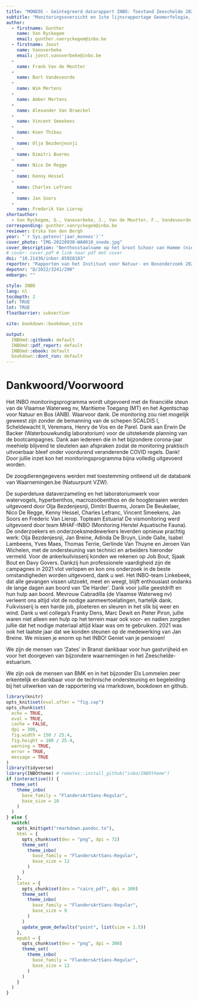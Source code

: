 ```yaml
--- 
title: "MONEOS - Geïntegreerd datarapport INBO: Toestand Zeeschelde 2021"
subtitle: "Monitoringsoverzicht en 1ste lijnsrapportage Geomorfologie, diversiteit Habitats en diversiteit Soorten"
author: 
  - firstname: Gunther
    name: Van Ryckegem
    email: gunther.vanryckegem@inbo.be 
  - firstname: Joost
    name: Vanoverbeke
    email: joost.vanoverbeke@inbo.be
  - 
    name: Frank Van de Meutter
  - 
    name: Bart Vandevoorde
  - 
    name: Wim Mertens
  - 
    name: Amber Mertens
  - 
    name: Alexander Van Braeckel
  - 
    name: Vincent Smeekens
  - 
    name: Koen Thibau
  - 
    name: Olja Bezdenjesnji
  - 
    name: Dimitri Buerms
  - 
    name: Nico De Regge
  - 
    name: Kenny Hessel
  - 
    name: Charles Lefranc
  - 
    name: Jan Soors
  - 
    name: Frederik Van Lierop
shortauthor: 
  - Van Ryckegem, G., Vanoverbeke, J., Van de Meutter, F., Vandevoorde, B., Mertens, W., Mertens, A., Van Braeckel, A., Smeekens, V., Thibau, K., Bezdenjesnji, O., Buerms, D., De Regge, N., Hessel, K., Lefranc, C., Soors, J., Van Lierop, F.
corresponding: gunther.vanryckegem@inbo.be
reviewer: Erika Van den Bergh
year: "`r Sys.getenv('jaar_moneos')`"
cover_photo: "IMG-20220930-WA0010_snede.jpg"
cover_description: "Benthosstaalname op het Groot Schoor van Hamme (nieuwe ontpoldering) eind september 2022 (foto door Dimitri Buerms)."
# cover: cover.pdf # link naar pdf met cover
doi: "10.21436/inbor.85928183"
reportnr: "Rapporten van het Instituut voor Natuur- en Bosonderzoek 2022 (26)"
depotnr: "D/2022/3241/290"
embargo: ""

style: INBO
lang: nl
tocdepth: 2
lof: TRUE
lot: TRUE
floatbarrier: subsection

site: bookdown::bookdown_site

output:
  INBOmd::gitbook: default
  INBOmd::pdf_report: default
  INBOmd::ebook: default
  bookdown::dont_run: default
---
```



# Dankwoord/Voorwoord {-}

Het INBO monitoringsprogramma wordt uitgevoerd met de financiële steun van de Vlaamse Waterweg nv, Maritieme Toegang (MT) en het Agentschap voor Natuur en Bos (ANB).
Waarvoor dank.
De monitoring zou niet mogelijk geweest zijn zonder de bemanning van de schepen SCALDIS I, Scheldewacht II, Veremans, Henry de Vos en de Parel.
Dank aan Erwin De Backer (Waterbouwkundig laboratorium) voor de uitstekende planning van de bootcampagnes.
Dank aan iedereen die in het bijzondere corona-jaar meehielp blijvend te sleutelen aan afspraken zodat de monitoring praktisch uitvoerbaar bleef onder voordurend veranderende COVID regels.
Dank!
Door jullie inzet kon het monitoringsprogramma bijna volledig uitgevoerd worden.

De zoogdierengegevens werden met toestemming ontleend uit de databank van Waarnemingen.be (Natuurpunt VZW).

De superdeluxe dataverzameling en het laboratoriumwerk voor watervogels, hyperbenthos, macrozoöbenthos en de hoogteraaien werden uitgevoerd door Olja Bezdenjesnji, Dimitri Buerms, Joram De Beukelaer, Nico De Regge, Kenny Hessel, Charles Lefranc, Vincent Smeekens, Jan Soors en Frederic Van Lierop.
Topteam Estuaria!
De vismonitoring werd uitgevoerd door team MHAF-INBO (Monitoring Herstel Aquatische Fauna).
De onderzoekers en onderzoeksmedewerkers leverden opnieuw prachtig werk: Olja Bezdenjesnji, Jan Breine, Adinda De Bruyn, Linde Galle, Isabel Lambeens, Yves Maes, Thomas Terrie, Gerlinde Van Thuyne en Jeroen Van Wichelen, met de ondersteuning van technici en arbeiders hieronder vermeld.
Voor de ankerkuilvisserij konden we rekenen op Job Bout, Sjaak Bout en Davy Govers.
Dankzij hun professionele vaardigheid zijn de campagnes in 2021 vlot verlopen en kon ons onderzoek in de beste omstandigheden worden uitgevoerd, dank u wel.
Het INBO-team Linkebeek, dat alle gevangen vissen uitzoekt, meet en weegt, blijft enthousiast ondanks de lange dagen aan boord van 'De Harder'.
Dank voor jullie geestdrift en hun hulp aan boord.
Mevrouw Cabradilla (de Vlaamse Waterweg nv) verleent ons altijd vlot de nodige aanmeertoelatingen, hartelijk dank.
Fuikvisserij is een harde job, ploeteren en sleuren in het slik bij weer en wind.
Dank u wel collega's Franky Dens, Marc Dewit en Pieter Piron, jullie waren niet alleen een hulp op het terrein maar ook voor- en nadien zorgden jullie dat het nodige materiaal altijd klaar was om te gebruiken.
2021 was ook het laatste jaar dat we konden steunen op de medewerking van Jan Breine.
We missen je enorm op het INBO!
Geniet van je pensioen!

We zijn de mensen van 'Zates' in Branst dankbaar voor hun gastvrijheid en voor het doorgeven van bijzondere waarnemingen in het Zeeschelde-estuarium.

We zijn ook de mensen van BMK en in het bijzonder Els Lommelen zeer erkentelijk en dankbaar voor de technische ondersteuning en begeleiding bij het uitwerken van de rapportering via rmarkdown, bookdown en github.


```r
library(knitr)
opts_knit$set(eval.after = "fig.cap")
opts_chunk$set(
  echo = TRUE, 
  eval = TRUE,
  cache = FALSE,
  dpi = 300,
  fig.width = 150 / 25.4,
  fig.height = 100 / 25.4,
  warning = TRUE,
  error = TRUE,
  message = TRUE
)
library(tidyverse)
library(INBOtheme) # remotes::install_github("inbo/INBOtheme")
if (interactive()) {
  theme_set(
    theme_inbo(
      base_family = "FlandersArtSans-Regular",
      base_size = 10
    )
  )
} else {
  switch(
    opts_knit$get("rmarkdown.pandoc.to"),
    html = {
      opts_chunk$set(dev = "png", dpi = 72)
      theme_set(
        theme_inbo(
          base_family = "FlandersArtSans-Regular", 
          base_size = 12
        )
      )
    },
    latex = {
      opts_chunk$set(dev = "cairo_pdf", dpi = 300)
      theme_set(
        theme_inbo(
          base_family = "FlandersArtSans-Regular", 
          base_size = 9
        )
      )
      update_geom_defaults("point", list(size = 1.5))
    },
    epub3 = {
      opts_chunk$set(dev = "png", dpi = 300)
      theme_set(
        theme_inbo(
          base_family = "FlandersArtSans-Regular", 
          base_size = 12
        )
      )
    }
  )
}
```

